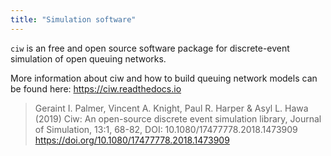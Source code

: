 ```yaml
---
title: "Simulation software"
---
```


`ciw` is an free and open source software package for discrete-event simulation of open queuing networks. 

More information about ciw and how to build queuing network models can be found here: <https://ciw.readthedocs.io>

>  Geraint I. Palmer, Vincent A. Knight, Paul R. Harper & Asyl L. Hawa (2019) Ciw: An open-source discrete event simulation library, Journal of Simulation, 13:1, 68-82, DOI: 10.1080/17477778.2018.1473909 <https://doi.org/10.1080/17477778.2018.1473909>